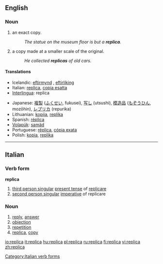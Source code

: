 ==English==

===Noun===
{{en-noun}}

# an exact copy.
#:''The statue on the museum floor is but a '''replica'''.''
# a copy made at a smaller scale of the original.
#:''He collected '''replicas''' of old cars.''

====Translations====
{{trans-top|an exact copy}}
*Icelandic: [[eftirmynd]] {{f}}, [[eftirlíking]] {{f}}
*Italian: [[replica]], [[copia esatta]]
*[[Interlingua]]: replica
{{trans-mid}}
*Japanese: [[複製]] ([[ふくせい]], fukusei), [[写し]] (utsushi), [[模造品]] ([[もぞうひん]], mozōhin), [[レプリカ]] (repurika)
*Lithuanian: [[kopija]], [[replika]]
*Spanish: [[réplica]]
*[[Volapük]]: [[samäd]]
*Portuguese: [[réplica]], [[cópia exata]]
*Polish: [[kopia]], [[replika]]
{{trans-bottom}}

----

==Italian==

===Verb form===
'''replica'''

# [[third person singular]]  [[present tense]] of [[replicare]]
# [[second person singular]] [[imperative]] of replicare

===Noun===
{{it-noun|replic|f|a|he}}

# [[reply]], [[answer]]
# [[objection]]
# [[repetition]]
# [[replica]], [[copy]]

[[Category:Italian verb forms]]

[[io:replica]]
[[it:replica]]
[[hu:replica]]
[[pl:replica]]
[[ru:replica]]
[[fi:replica]]
[[vi:replica]]
[[zh:replica]]